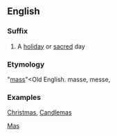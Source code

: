 ==English==
===Suffix===
#A [[holiday]] or [[sacred]] day

===Etymology===
"[[mass]]"<Old English. masse, messe,

===Examples===
[[Christmas]],
[[Candlemas]]

[[Category:English suffixes|Mas]]